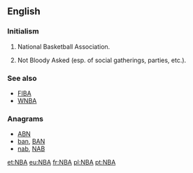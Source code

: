 ==English==
{{wikipedia|National Basketball Association}}

===Initialism===
{{rfc-header|Initialism}}
{{head|en|initialism}}

# {{context|US|Canada|sports|lang=en}} National Basketball Association.
# {{context|UK|lang=en}} Not Bloody Asked (esp. of social gatherings, parties, etc.).

===See also===
* [[FIBA]]
* [[WNBA]]

===Anagrams===
* [[ABN#English|ABN]] 
* [[ban#English|ban]], [[BAN#English|BAN]]
* [[nab#English|nab]], [[NAB#English|NAB]]

[[et:NBA]]
[[eu:NBA]]
[[fr:NBA]]
[[pl:NBA]]
[[pt:NBA]]